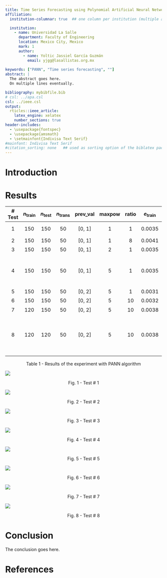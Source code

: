 ```yaml
---
title: Time Series Forecasting using Polynomial Artificial Neural Networks
affiliation:
  institution-columnar: true  ## one column per institution (multiple autors eventually)

  institution:
    - name: Universidad La Salle
      department: Faculty of Engineering
      location: Mexico City, Mexico
      mark: 1
      author:
        - name: Yoltic Jassiel García Guzmán
          email: yjgg@lasallistas.org.mx
    
keywords: ["PANN", "Time series forecasting", ""]
abstract: |
  The abstract goes here.
  On multiple lines eventually.

bibliography: mybibfile.bib
# csl: ../apa.csl
csl: ../ieee.csl
output: 
  rticles::ieee_article:
    latex_engine: xelatex
	number_sections: true
header-includes:
  - \usepackage{fontspec}
  - \usepackage{amsmath}
  - \setmainfont{Indivisa Text Serif}
#mainfont: Indivisa Text Serif
#citation_sorting: none   ## used as sorting option of the biblatex package (if selected)
---
```


Introduction
=============


Results
=============
| # Test | $n_\text{train}$ | $n_{\text{test}}$ | $n_\text{trans}$ | $\text{prev_val}$ | $\text{maxpow}$ | $\text{ratio}$ | $e_\text{train}$ | $e_\text{test}$ | Observations |
| :----: | :----------------: | :-----------------: | :---------------: | :--------------: | :--------------------: | :----: | :----: | :----: | ------ |
| 1 | 150 | 150 | 50 | [0, 1] | 1 | 1 | 0.0035 | 0.0075 | Initial conditions |
| 2 | 150 | 150 | 50 | [0, 1] | 1 | 8 | 0.0041 | 0.0098 | $e_\text{train} \uparrow, e_\text{test} \uparrow$ |
| 3 | 150 | 150 | 50 | [0, 1] | 2 | 1 | 0.0035 | 0.0074 | $e_\text{train} \downarrow, e_\text{test} \downarrow$ |
| 4 | 150 | 150 | 50 | [0, 1] | 5 | 1 | 0.0035 | 0.0074 | Increasing $\text{maxpow}$ does not benefit the result |
| 5 | 150 | 150 | 50 | [0, 2] | 5 | 1 | 0.0031 | 0.0099 | $e_\text{train}\downarrow, e_\text{test} \uparrow$ |
| 6 | 150 | 150 | 50 | [0, 2] | 5 | 10 | 0.0032 | 0.0079 | $e_\text{train}\uparrow, e_\text{test} \downarrow$ |
| 7 | 120 | 150 | 50 | [0, 2] | 5 | 10 | 0.0038 | 0.0029 | $e_\text{train}\uparrow, e_\text{test} \downarrow$ |
| 8 | 120 | 120 | 50 | [0, 2] | 5 | 10 | 0.0038 | 0.0019 | Decreasing $n_{\text{test}}$ will decrease  $e_\text{test}$since there are fewer points |
$$
\text{Table 1 - Results of the experiment with PANN algorithm}
$$


![](..\Figures\fig1.png)

$$
\text{Fig. 1 - Test # 1}
$$


![](..\Figures\fig2.png)

$$
\text{Fig. 2 - Test # 2}
$$


![](..\Figures\fig3.png)

$$
\text{Fig. 3 - Test # 3}
$$


![](..\Figures\fig4.png)

$$
\text{Fig. 4 - Test # 4}
$$


![](..\Figures\fig5.png)

$$
\text{Fig. 5 - Test # 5}
$$


![](..\Figures\fig6.png)

$$
\text{Fig. 6 - Test # 6}
$$


![](..\Figures\fig7.png)

$$
\text{Fig. 7 - Test # 7}
$$


![](..\Figures\fig8.png)

$$
\text{Fig. 8 - Test # 8}
$$


Conclusion
============
The conclusion goes here.




\newpage
References {#references .numbered}
==========
